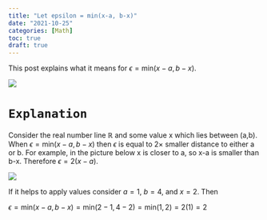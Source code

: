 ```yaml
---
title: "Let epsilon = min(x-a, b-x)"
date: "2021-10-25"
categories: [Math]
toc: true
draft: true
---
```


This post explains what it means for $\epsilon=\text{min}(x-a,b-x)$. 

![](smol-epsilon.webp)

# `Explanation`

Consider the real number line $\mathbb{R}$ and some value x which lies between (a,b). When $\epsilon=\text{min}(x-a,b-x)$ then $\epsilon$ is equal to $2\times$ smaller distance to either a or b. For example, in the picture below x is closer to a, so x-a is smaller than b-x. Therefore $\epsilon=2(x-a)$. 

![](epsilon.png)

If it helps to apply values consider $a=1$, $b=4$, and $x=2$. Then 

$\epsilon=\text{min}(x-a,b-x)=\text{min}(2-1,4-2)=\text{min}(1,2)=2(1)=2$